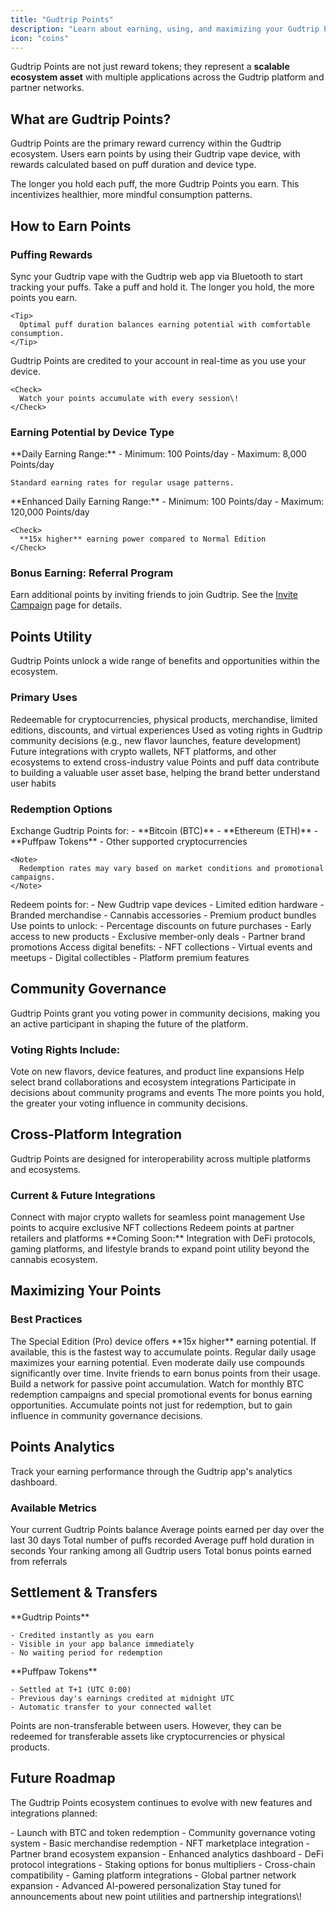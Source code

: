 ```yaml
---
title: "Gudtrip Points"
description: "Learn about earning, using, and maximizing your Gudtrip Points rewards"
icon: "coins"
---
```


Gudtrip Points are not just reward tokens; they represent a **scalable ecosystem asset** with multiple applications across the Gudtrip platform and partner networks.

## What are Gudtrip Points?

Gudtrip Points are the primary reward currency within the Gudtrip ecosystem. Users earn points by using their Gudtrip vape device, with rewards calculated based on puff duration and device type.

<Info>
  The longer you hold each puff, the more Gudtrip Points you earn. This incentivizes healthier, more mindful consumption patterns.
</Info>

## How to Earn Points

### Puffing Rewards

<Steps>
  <Step title="Connect Your Device">
    Sync your Gudtrip vape with the Gudtrip web app via Bluetooth to start tracking your puffs.
  </Step>

  <Step title="Vape and Hold">
    Take a puff and hold it. The longer you hold, the more points you earn.
    
    <Tip>
      Optimal puff duration balances earning potential with comfortable consumption.
    </Tip>
  </Step>

  <Step title="Earn Instantly">
    Gudtrip Points are credited to your account in real-time as you use your device.
    
    <Check>
      Watch your points accumulate with every session\!
    </Check>
  </Step>
</Steps>

### Earning Potential by Device Type

<Tabs>
  <Tab title="Normal Edition">
    **Daily Earning Range:**
    - Minimum: 100 Points/day
    - Maximum: 8,000 Points/day
    
    Standard earning rates for regular usage patterns.
  </Tab>

  <Tab title="Special Edition (Pro)">
    **Enhanced Daily Earning Range:**
    - Minimum: 100 Points/day  
    - Maximum: 120,000 Points/day
    
    <Check>
      **15x higher** earning power compared to Normal Edition
    </Check>
  </Tab>
</Tabs>

### Bonus Earning: Referral Program

Earn additional points by inviting friends to join Gudtrip. See the [Invite Campaign](/invite-campaign) page for details.

## Points Utility

Gudtrip Points unlock a wide range of benefits and opportunities within the ecosystem.

### Primary Uses

<CardGroup cols={2}>
  <Card title="Consumption & Redemption" icon="cart-shopping">
    Redeemable for cryptocurrencies, physical products, merchandise, limited editions, discounts, and virtual experiences
  </Card>
  <Card title="Community Governance" icon="users">
    Used as voting rights in Gudtrip community decisions (e.g., new flavor launches, feature development)
  </Card>
  <Card title="Cross-Platform Collaboration" icon="link">
    Future integrations with crypto wallets, NFT platforms, and other ecosystems to extend cross-industry value
  </Card>
  <Card title="User Insights" icon="chart-mixed">
    Points and puff data contribute to building a valuable user asset base, helping the brand better understand user habits
  </Card>
</CardGroup>

### Redemption Options

<AccordionGroup>
  <Accordion title="Cryptocurrency Rewards" icon="bitcoin">
    Exchange Gudtrip Points for:
    - **Bitcoin (BTC)**
    - **Ethereum (ETH)**
    - **Puffpaw Tokens**
    - Other supported cryptocurrencies
    
    <Note>
      Redemption rates may vary based on market conditions and promotional campaigns.
    </Note>
  </Accordion>

  <Accordion title="Physical Products" icon="box">
    Redeem points for:
    - New Gudtrip vape devices
    - Limited edition hardware
    - Branded merchandise
    - Cannabis accessories
    - Premium product bundles
  </Accordion>

  <Accordion title="Discounts & Offers" icon="tag">
    Use points to unlock:
    - Percentage discounts on future purchases
    - Early access to new products
    - Exclusive member-only deals
    - Partner brand promotions
  </Accordion>

  <Accordion title="Virtual Experiences" icon="gamepad">
    Access digital benefits:
    - NFT collections
    - Virtual events and meetups
    - Digital collectibles
    - Platform premium features
  </Accordion>
</AccordionGroup>

## Community Governance

Gudtrip Points grant you voting power in community decisions, making you an active participant in shaping the future of the platform.

### Voting Rights Include:

<Steps>
  <Step title="Product Development">
    Vote on new flavors, device features, and product line expansions
  </Step>

  <Step title="Partnership Decisions">
    Help select brand collaborations and ecosystem integrations
  </Step>

  <Step title="Community Initiatives">
    Participate in decisions about community programs and events
  </Step>
</Steps>

<Tip>
  The more points you hold, the greater your voting influence in community decisions.
</Tip>

## Cross-Platform Integration

Gudtrip Points are designed for interoperability across multiple platforms and ecosystems.

### Current & Future Integrations

<CardGroup cols={3}>
  <Card title="Crypto Wallets" icon="wallet">
    Connect with major crypto wallets for seamless point management
  </Card>
  <Card title="NFT Platforms" icon="image">
    Use points to acquire exclusive NFT collections
  </Card>
  <Card title="Partner Brands" icon="handshake">
    Redeem points at partner retailers and platforms
  </Card>
</CardGroup>

<Info>
  **Coming Soon:** Integration with DeFi protocols, gaming platforms, and lifestyle brands to expand point utility beyond the cannabis ecosystem.
</Info>

## Maximizing Your Points

### Best Practices

<AccordionGroup>
  <Accordion title="Upgrade to Pro Edition" icon="trophy">
    The Special Edition (Pro) device offers **15x higher** earning potential. If available, this is the fastest way to accumulate points.
  </Accordion>

  <Accordion title="Daily Consistency" icon="calendar-days">
    Regular daily usage maximizes your earning potential. Even moderate daily use compounds significantly over time.
  </Accordion>

  <Accordion title="Leverage Referrals" icon="user-plus">
    Invite friends to earn bonus points from their usage. Build a network for passive point accumulation.
  </Accordion>

  <Accordion title="Participate in Campaigns" icon="bullhorn">
    Watch for monthly BTC redemption campaigns and special promotional events for bonus earning opportunities.
  </Accordion>

  <Accordion title="Hold for Governance" icon="gavel">
    Accumulate points not just for redemption, but to gain influence in community governance decisions.
  </Accordion>
</AccordionGroup>

## Points Analytics

Track your earning performance through the Gudtrip app's analytics dashboard.

### Available Metrics

<ParamField path="total_points" type="number">
  Your current Gudtrip Points balance
</ParamField>

<ParamField path="daily_average" type="number">
  Average points earned per day over the last 30 days
</ParamField>

<ParamField path="puff_count" type="number">
  Total number of puffs recorded
</ParamField>

<ParamField path="average_duration" type="number">
  Average puff hold duration in seconds
</ParamField>

<ParamField path="earning_rank" type="string">
  Your ranking among all Gudtrip users
</ParamField>

<ParamField path="referral_bonus" type="number">
  Total bonus points earned from referrals
</ParamField>

## Settlement & Transfers

<Tabs>
  <Tab title="Real-Time Settlement">
    **Gudtrip Points**
    
    - Credited instantly as you earn
    - Visible in your app balance immediately
    - No waiting period for redemption
  </Tab>

  <Tab title="Daily Settlement">
    **Puffpaw Tokens**
    
    - Settled at T+1 (UTC 0:00)
    - Previous day's earnings credited at midnight UTC
    - Automatic transfer to your connected wallet
  </Tab>
</Tabs>

<Warning>
  Points are non-transferable between users. However, they can be redeemed for transferable assets like cryptocurrencies or physical products.
</Warning>

## Future Roadmap

The Gudtrip Points ecosystem continues to evolve with new features and integrations planned:

<Steps>
  <Step title="Q4 2025">
    - Launch with BTC and token redemption
    - Community governance voting system
    - Basic merchandise redemption
  </Step>

  <Step title="Q1 2026">
    - NFT marketplace integration
    - Partner brand ecosystem expansion
    - Enhanced analytics dashboard
  </Step>

  <Step title="Q2 2026">
    - DeFi protocol integrations
    - Staking options for bonus multipliers
    - Cross-chain compatibility
  </Step>

  <Step title="2026+">
    - Gaming platform integrations
    - Global partner network expansion
    - Advanced AI-powered personalization
  </Step>
</Steps>

<Check>
  Stay tuned for announcements about new point utilities and partnership integrations\!
</Check>

